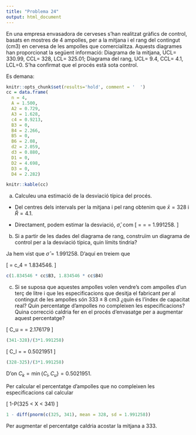```yaml
---
title: "Problema 24"
output: html_document
---
```


En una empresa envasadora de cerveses s’han realitzat gràfics de control, basats en mostres de 4 ampolles, per a la mitjana i el rang del contingut (cm3) en cervesa de les ampolles que comercialitza. Aquests diagrames han proporcionat la següent informació: Diagrama de la mitjana, UCL= 330.99, CCL= 328, LCL= 325.01; Diagrama del rang, UCL= 9.4, CCL= 4.1, LCL=0. S’ha confirmat que el procés està sota control. 

Es demana:

```r
knitr::opts_chunk$set(results='hold', comment = '  ')
cc = data.frame(
  n = 4,
  A = 1.500,
  A2 = 0.729,
  A3 = 1.628,
  c4 = 0.9213,
  B3 = 0,
  B4 = 2.266,
  B5 = 0,
  B6 = 2.08,
  d2 = 2.059,
  d3 = 0.880,
  D1 = 0,
  D2 = 4.698,
  D3 = 0,
  D4 = 2.282)
```

```r
knitr::kable(cc)
```

a) Calculeu una estimació de la desviació típica del procés.

 * Del centres dels intervals per la mitjana i pel rang obtenim que $\bar{x} = 328$ i $\bar{R} = 4.1$.

 * Directament, podem estimar la desviació, $\hat{\sigma}$, com 
\[
\hat{\sigma} = \frac{\bar{R}}{d_2} = \frac{4.1}{2.059} = 1.991258.
\]

b) Si a partir de les dades del diagrama de rang, construïm un diagrama de control per a la desviació típica, quin límits tindria?

Ja hem vist que $\hat{\sigma} = 1.991258$. D'aquí en treiem que 

\[
\hat{s} = c_4 \hat{\sigma} = 1.834546.
\]


```r
c(1.834546 * cc$B3, 1.834546 * cc$B4)
```

c) Si se suposa que aquestes ampolles volen vendre’s com ampolles d’un terç de litre i que les especificacions que desitja el fabricant per al contingut de les ampolles són $333\pm 8$ cm3 ¿quin és l’índex de capacitat real? Quin percentatge d’ampolles no compleixen les especificacions? Quina correcció caldria fer en el procés d’envasatge per a augmentar aquest percentatge? 

\[
C_u = \frac{UCL-\hat{x}}{3 \sigma} = 2.176179
\]

```r
(341-328)/(3*1.991258)
```

\[
C_l = \frac{\hat{x}-LCL}{2 \sigma} = 0.5021951
\]

```r
(328-325)/(3*1.991258)
```

D'on $C_k = \min \{ C_l, C_u \} = 0.5021951$.

Per calcular el percentatge d'ampolles que no compleixen les especificacions cal calcular

\[
1-P(325 < X < 341)
\]

```r
1 - diff(pnorm(c(325, 341), mean = 328, sd = 1.991258))
```

Per augmentar el percentatge caldria acostar la mitjana a $333$.
